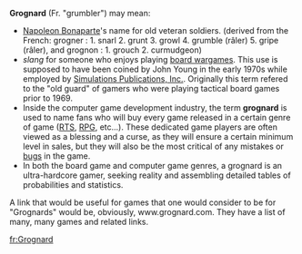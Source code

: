 '''Grognard''' (Fr. "grumbler") may mean:

* [[Napoleon Bonaparte]]'s name for old veteran soldiers. (derived from the French: grogner : 1. snarl 2. grunt 3. growl 4. grumble (râler) 5. gripe (râler), and grognon : 1. grouch 2. curmudgeon)
* ''slang'' for someone who enjoys playing [[wargaming#Board wargaming|board wargames]]. This use is supposed to have been coined by John Young in the early 1970s while employed by [[Simulations Publications, Inc.]]. Originally this term refered to the "old guard" of gamers who were playing tactical board games prior to 1969.
* Inside the computer game development industry, the term '''grognard''' is used to name fans who will buy every game released in a certain genre of game ([[Real-time_strategy|RTS]], [[Computer_role-playing_game|RPG]], etc...). These dedicated game players are often viewed as a blessing and a curse, as they will ensure a certain minimum level in sales, but they will also be the most critical of any mistakes or [[Computer_bug|bugs]] in the game.
* In both the board game and computer game genres, a grognard is an ultra-hardcore gamer, seeking reality and assembling detailed tables of probabilities and statistics.


A link that would be useful for games that one would consider to be for "Grognards" would be, obviously, www.grognard.com. They have a list of many, many games and related links.
{{disambig}}

[[fr:Grognard]]